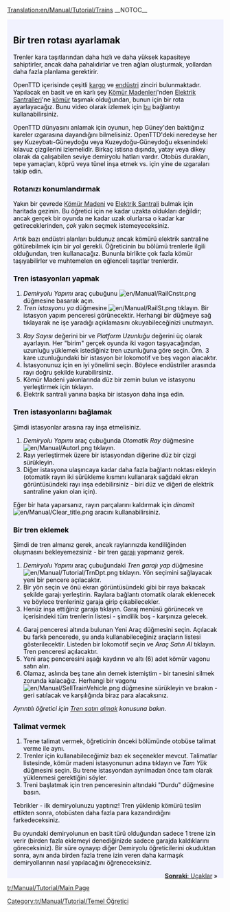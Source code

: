 [[Translation:en/Manual/Tutorial/Trains]]
__NOTOC__
{{en/Manual/Tutorial/Tabs|5|2
|tr/Manual/Tutorial/Main Page|1. Başlangıç<!--
-->|tr/Manual/Tutorial/Otobüsler|2. Otobüsler<!--
-->|tr/Manual/Tutorial/Trenler|3. Trenler<!--
-->|tr/Manual/Tutorial/Uçaklar|4. Uçaklar<!--
-->|tr/Manual/Tutorial/Sonuç|5. Sonuç}}
<div style="padding:.5em 1em 1em 1em; border-top:none; background-color:#f1f2fe; color:#000;">
{{tr/Manual/Tutorial/Öğretici}}
==Bir tren rotası ayarlamak==
Trenler kara taşıtlarından daha hızlı ve daha yüksek kapasiteye sahiptirler, ancak daha pahalıdırlar ve tren ağları oluşturmak, yollardan daha fazla planlama gerektirir.

OpenTTD içerisinde çeşitli [[tr/Kargo|kargo]] ve [[tr/Endüstri|endüstri]] zinciri bulunmaktadır. Yapılacak en basit ve en karlı şey [[tr/Kömür Madeni|Kömür Madenleri]]'nden [[tr/Elektrik Santrali|Elektrik Santralleri]]'ne [[tr/Kömür|kömür]] taşımak olduğundan, bunun için bir rota ayarlayacağız. Bunu video olarak izlemek için [http://www.cs.helsinki.fi/u/ihonkone/ottd_tut.ogg bu] bağlantıyı kullanabilirsiniz.

OpenTTD dünyasını anlamak için oyunun, hep Güney'den baktığınız kareler ızgarasına dayandığını bilmelisiniz. OpenTTD'deki neredeyse her şey Kuzeybatı-Güneydoğu veya Kuzeydoğu-Güneydoğu eksenindeki kılavuz çizgilerini izlemelidir. Birkaç istisna dışında, yatay veya dikey olarak da çalışabilen seviye demiryolu hatları vardır. Otobüs durakları, tepe yamaçları, köprü veya tünel inşa etmek vs. için yine de ızgaraları takip edin.

===Rotanızı konumlandırmak===
Yakın bir çevrede [[tr/Kömür Madeni|Kömür Madeni]] ve [[tr/Elektrik Santrali|Elektrik Santrali]] bulmak için haritada gezinin. Bu öğretici için ne kadar uzakta oldukları değildir; ancak gerçek bir oyunda ne kadar uzak olurlarsa o kadar kar getireceklerinden, ''çok'' yakın seçmek istemeyeceksiniz.
{{en/Manual/Phototable|[[File:en/Manual/Tutorial/Tutorial1.png|400px]]|Yakında bir kömür madeni bulunduran elektrik santrali.|none}}

Artık bazı endüstri alanları buldunuz ancak kömürü elektrik santraline götürebilmek için bir yol gerekli. Öğreticinin bu bölümü trenlerle ilgili olduğundan, tren kullanacağız. Bununla birlikte çok fazla kömür taşıyabilirler ve muhtemelen en eğlenceli taşıtlar trenlerdir.

===Tren istasyonları yapmak===
{{en/Manual/Phototable|[[File:en/Manual/Railroad Construction.png]]|Demiryolu yapımı araç çubuğu.|none|6=:}}
#''Demiryolu Yapımı'' araç çubuğunu [[File:en/Manual/RailCnstr.png]] düğmesine basarak açın.
#''Tren istasyonu ya'' düğmesine [[File:en/Manual/RailSt.png]] tıklayın. Bir istasyon yapım penceresi görünecektir. Herhangi bir düğmeye sağ tıklayarak ne işe yaradığı açıklamasını okuyabileceğinizi unutmayın.
{{en/Manual/Phototable|[[File:en/Manual/Stationgui.png]]|Tren istasyon seçim penceresi.|none|6=:}}
<ol start="3">
<li>''Ray Sayısı'' değerini bir ve ''Platform Uzunluğu'' değerini üç olarak ayarlayın. Her "birim" gerçek oyunda iki vagon taşıyacağından, uzunluğu yüklemek istediğiniz tren uzunluğuna göre seçin. Örn. 3 kare uzunluğundaki bir istasyon bir lokomotif ve beş vagon alacaktır.
<li>İstasyonunuz için en iyi yönelimi seçin. Böylece endüstriler arasında rayı doğru şekilde kurabilirsiniz.
<li>Kömür Madeni yakınlarında düz bir zemin bulun ve istasyonu yerleştirmek için tıklayın.
<li>Elektrik santrali yanına başka bir istasyon daha inşa edin.
</ol>
{{en/Manual/Phototable|[[File:en/Manual/Tutorial/Tutorial2.png|400px]]|Endüstri yakınlarındaki istasyonlarınız.|none|6=:}}

===Tren istasyonlarını bağlamak===
Şimdi istasyonlar arasına ray inşa etmelisiniz.

#''Demiryolu Yapımı'' araç çubuğunda ''Otomatik Ray'' düğmesine [[File:en/Manual/Autorl.png]] tıklayın.
#Rayı yerleştirmek üzere bir istasyondan diğerine düz bir çizgi sürükleyin.
#Diğer istasyona ulaşıncaya kadar daha fazla bağlantı noktası ekleyin (otomatik rayın iki sürükleme kısmını kullanarak sağdaki ekran görüntüsündeki rayı inşa edebilirsiniz - biri düz ve diğeri de elektrik santraline yakın olan için).
{{en/Manual/Phototable|[[File:en/Manual/Tutorial/Tutorial3.png|400px]]|Bağlı istasyonlar.|none|6=:}}

Eğer bir hata yaparsanız, rayın parçalarını kaldırmak için ''dinamit'' [[File:en/Manual/Clear title.png]] aracını kullanabilirsiniz.

===Bir tren eklemek===
Şimdi de tren almanız gerek, ancak raylarınızda kendiliğinden oluşmasını bekleyemezsiniz - bir tren [[tr/Garaj|garajı]] yapmanız gerek.

#''Demiryolu Yapımı'' araç çubuğundaki ''Tren garajı yap'' düğmesine [[File:en/Manual/Tutorial/TrnDpt.png]] tıklayın. Yön seçimini sağlayacak yeni bir pencere açılacaktır.
#Bir yön seçin ve önü ekran görüntüsündeki gibi bir raya bakacak şekilde garajı yerleştirin. Raylara bağlantı otomatik olarak eklenecek ve böylece trenleriniz garaja girip çıkabilecekler.
#Henüz inşa ettiğiniz garaja tıklayın. Garaj menüsü görünecek ve içerisindeki tüm trenlerin listesi - şimdilik boş - karşınıza gelecek.
{{en/Manual/Phototable|[[File:en/Manual/Tutorial/Tutorial4.png|400px]]|Garaj penceresi|none|6=:}}
<ol start="4">
<li>Garaj penceresi altında bulunan Yeni Araç düğmesini seçin. Açılacak bu farklı pencerede, şu anda kullanabileceğiniz araçların listesi gösterilecektir. Listeden bir lokomotif seçin ve ''Araç Satın Al'' tıklayın. Tren penceresi açılacaktır.
<li>Yeni araç penceresini aşağı kaydırın ve altı (6) adet kömür vagonu satın alın.
<li>Olamaz, aslında beş tane alın demek istemiştim - bir tanesini silmek zorunda kalacağız. Herhangi bir vagonu [[File:en/Manual/SellTrainVehicle.png]] düğmesine sürükleyin ve bırakın - geri satılacak ve karşılığında biraz para alacaksınız.
</ol>
''Ayrıntılı öğretici için [[tr/Tren satın almak|Tren satın almak]] konusuna bakın.''

===Talimat vermek===
#Trene talimat vermek, öğreticinin önceki bölümünde otobüse talimat verme ile aynı.
#Trenler için kullanabileceğimiz bazı ek seçenekler mevcut. Talimatlar listesinde, kömür madeni istasyonunun adına tıklayın ve ''Tam Yük'' düğmesini seçin. Bu trene istasyondan ayrılmadan önce tam olarak yüklenmesi gerektiğini söyler.
#Treni başlatmak için tren penceresinin altındaki "Durdu" düğmesine basın.

Tebrikler - ilk demiryolunuzu yaptınız! Tren yüklenip kömürü teslim ettikten sonra, otobüsten daha fazla para kazandırdığını farkedeceksiniz.

Bu oyundaki demiryolunun en basit türü olduğundan sadece 1 trene izin verir (birden fazla eklemeyi denediğinizde sadece garajda kaldıklarını göreceksiniz). Bir süre oynayıp diğer Demiryolu öğreticilerini okuduktan sonra, aynı anda birden fazla trene izin veren daha karmaşık demiryollarının nasıl yapılacağını öğreneceksiniz.

<span style="float: right">[[tr/Manual/Tutorial/Uçaklar|'''Sonraki''': Uçaklar]] &raquo;</span>
</div>
[[tr/Manual/Tutorial/Main Page]]
[[Category:tr/Manual/Tutorial/Temel Öğretici]]